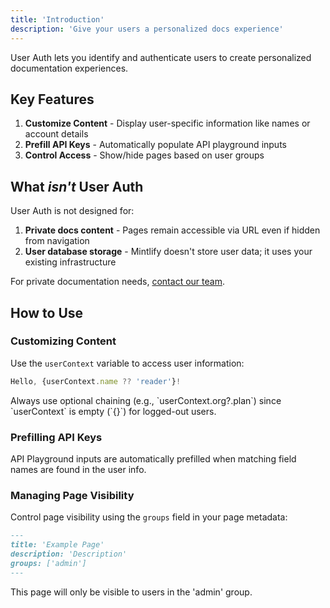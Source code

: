 ```yaml
---
title: 'Introduction'
description: 'Give your users a personalized docs experience'
---
```


User Auth lets you identify and authenticate users to create personalized documentation experiences.

## Key Features

1. **Customize Content** - Display user-specific information like names or account details
2. **Prefill API Keys** - Automatically populate API playground inputs
3. **Control Access** - Show/hide pages based on user groups

## What *isn't* User Auth

User Auth is not designed for:

1. **Private docs content** - Pages remain accessible via URL even if hidden from navigation
2. **User database storage** - Mintlify doesn't store user data; it uses your existing infrastructure

<Note>For private documentation needs, [contact our team](mailto:sales@mintlify.com).</Note>

## How to Use

### Customizing Content

Use the `userContext` variable to access user information:

```jsx
Hello, {userContext.name ?? 'reader'}!
```

<Note>
  Always use optional chaining (e.g., `userContext.org?.plan`) since `userContext` is empty (`{}`) for logged-out users.
</Note>

### Prefilling API Keys

API Playground inputs are automatically prefilled when matching field names are found in the user info.

### Managing Page Visibility

Control page visibility using the `groups` field in your page metadata:

```md
---
title: 'Example Page'
description: 'Description'
groups: ['admin']
---
```

This page will only be visible to users in the 'admin' group.